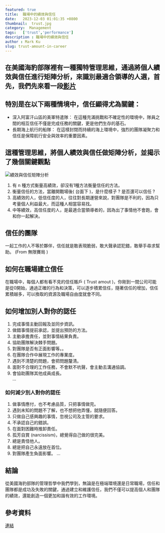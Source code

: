 ```yaml
---
featured: true
title:  職場中的績效與信任
date:   2023-12-03 01:01:35 +0800
thumbnail:  trust.jpg
category:  Management
tags:   ['trust','performance']
description : 職場中的績效與信任
author : Mark Ku
slug: trust-amount-in-career
---
```

## 在美國海豹部隊裡有一種獨特管理思維，通過將個人績效與信任進行矩陣分析，來識別最適合領導的人選，首先，我們先來看一段[影片](https://www.youtube.com/watch?v=PTo9e3ILmms&fbclid=IwAR03T_gO9Jrc-SoBbA1BXL2CakNw6Cecr4aKXtVb1k40lRzV9XZQQd0H1CI)

## 特別是在以下兩種情境中，信任顯得尤為關鍵：
* 深入阿富汗山區的美軍特遣隊： 在這種充滿挑戰和不確定性的環境中，隊員之間的相互信任不僅是完成任務的關鍵，更是他們生存的基石。
* 長期海上航行的船隊： 在這樣封閉而持續的海上環境中，強烈的團隊凝聚力和信任是保障航行安全與效率的重要因素。

## 這種管理思維，將個人績效與信任做矩陣分析，並揭示了幾個關鍵觀點
![績效與信任矩陣分析](1.png)
1. 有 n 種方式衡量高績效，卻沒有1種方法衡量信任的方法。
2. 衡量信任的方法，當離開戰場後( 台面下 )，是什麼樣子 ?  是否還可以信任 ?
3. 高績效的人，低信任度的人，往往對長期運營來說，對團隊是不利的，因為只考量個人利益最大，而這種人相當容易找。
4. 中等績效，高信任度的人，是最適合當領導者的，因為出了事情他不會跑，會和你一起解決。

## 信任的團隊
一起工作的人不等於夥伴，信任就是敢表現脆弱，敢大聲承認犯錯，敢舉手尋求幫助。 (From 無限賽局 )

## 如何在職場建立信任
在職場中，每個人都有看不見的信任賬戶 ( Trust amout )，你剛到一間公司可能是從0開始，通過正確的行為和決策，可以逐步積累信任，隨著信任的增加，信任累積越多，可以換取的資源及職場自由度就會不同。

## 如何增加別人對你的認任
1. 完成事情主動回報及並同步資訊。
2. 做錯事情提前承認，並提出預防的方法。
3. 主動承擔責任，並對事情結果負責。
4. 協助團隊解決棘手問題。
5. 對團隊是否有正面影響等。。
6. 在團隊合作中展現工作的專業度。
7. 遇到不清楚的問題，會把問題釐清。
8. 面對不合理的工作任務，不會默不吭聲，會主動去溝通協調。
9. 會協助團隊其他成員成長。  
...

### 如何減少別人對你的認任
1. 做事情應付，也不考慮品質，只把事情做完。
2. 遇到未知的問題不了解，也不想把他弄懂，就隨便回答。
3. 只做自己感興趣的事情，忽視公司及主管的要求。
4. 不承認自己的錯誤。
5. 在面對困難時推卸責任。  
6. 孤芳自賞 (narcissism)，總覺得自己做的很完美。
7. 總是責怪他人。
8. 總是把自己永遠放在首位。
9. 對團隊產生負面影響。
...

## 結論
從美國海豹部隊的管理哲學中我們學到，無論是在極端環境還是日常職場，信任和團隊都是成功及失敗的關鍵，通過建立和維護信任，我們不僅可以提高個人和團隊的績效，還能創造一個更加和諧有效的工作環境。

## 參考資料
[連結](https://albert-kuo.blogspot.com/2022/04/the-infinite-game-trusting-teams.html)